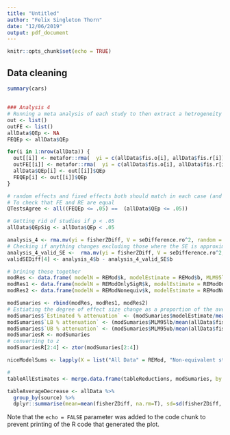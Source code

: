 ```yaml
---
title: "Untitled"
author: "Felix Singleton Thorn"
date: "12/06/2019"
output: pdf_document
---
```


```r
knitr::opts_chunk$set(echo = TRUE)
```

## Data cleaning

```r
summary(cars)
```

## 

```r

### Analysis 4
# Running a meta analysis of each study to then extract a hetrogeneity test for each pair of studies
out <- list()
outFE <- list()
allData$QEp <- NA
FEQEp <- allData$QEp

for(i in 1:nrow(allData)) {
  out[[i]] <- metafor::rma(  yi = c(allData$fis.o[i], allData$fis.r[i]), sei = c(allData$seFishAprox.o[i], allData$seFishAprox.r[i]),method = "REML" )
  outFE[[i]] <- metafor::rma(  yi = c(allData$fis.o[i], allData$fis.r[i]), sei = c(allData$seFishAprox.o[i], allData$seFishAprox.r[i]),method = "FE" )
  allData$QEp[i] <- out[[i]]$QEp
  FEQEp[i] <- out[[i]]$QEp
}

# random effects and fixed effects both should match in each case (and do, r)
# To check that FE and RE are equal 
QTestsAgree <- all((FEQEp <= .05) ==  (allData$QEp <= .05))

# Getting rid of studies if p < .05
allData$QEpSig <- allData$QEp < .05

analysis_4 <- rma.mv(yi = fisherZDiff, V = seDifference.ro^2, random =  ~ 1|source/authorsTitle.o/id, data = allData[which(!allData$QEpSig),])
# Checking if anything changes excluding those where the SE is approximated
analysis_4_valid_SE <-  rma.mv(yi = fisherZDiff, V = seDifference.ro^2, random =  ~ 1|source/authorsTitle.o/id, data = allData[which(!allData$QEpSig & !is.na(allData$seFish.o) & !is.na(allData$seFish.r)),])
validSEDiff[4] <- analysis_4$b - analysis_4_valid_SE$b

# brining these together
modRes <- data.frame( modelN = REMod$k, modelEstimate = REMod$b, MLM95lb = REMod$ci.lb, MLM95ub = REMod$ci.ub, row.names = "Overall")
modRes1 <- data.frame(modelN = REModOnlySigR$k, modelEstimate = REModOnlySigR$b, MLM95lb = REModOnlySigR$ci.lb, MLM95ub = REModOnlySigR$ci.ub, row.names = "StatisticalSignificance")
modRes2 <- data.frame(modelN = REModNonequiv$k, modelEstimate = REModNonequiv$b, MLM95lb = REModNonequiv$ci.lb, MLM95ub = REModNonequiv$ci.ub, row.names = "Nonequivalence")

modSumaries <- rbind(modRes, modRes1, modRes2)
# Estiating the degree of effect size change as a proportion of the average effect size in psychology 
modSumaries$`Estimated % attenuation` <- (modSumaries$modelEstimate/mean(allData$fis.o, na.rm = T))*100
modSumaries$`LB % attenuation` <- (modSumaries$MLM95lb/mean(allData$fis.o, na.rm = T)*100)
modSumaries$`UB % attenuation` <- (modSumaries$MLM95ub/mean(allData$fis.o, na.rm = T)*100)
modSumariesR <- modSumaries
# converting to z
modSumariesR[2:4] <- ztor(modSumaries[2:4])

niceModelSums <- lapply(X = list("All Data" = REMod, "Non-equivalent studies" = REModNonequiv, "Only Signficant replications" = REModOnlySigR), niceMLMESum)

# 
tableAllEstimates <- merge.data.frame(tableReductions, modSumaries, by = "row.names", sort = F)

tableAverageDecrease <- allData %>%
  group_by(source) %>%
  dplyr::summarise(mean=mean(fisherZDiff, na.rm=T), sd=sd(fisherZDiff, na.rm=T))

```

Note that the `echo = FALSE` parameter was added to the code chunk to prevent printing of the R code that generated the plot.
